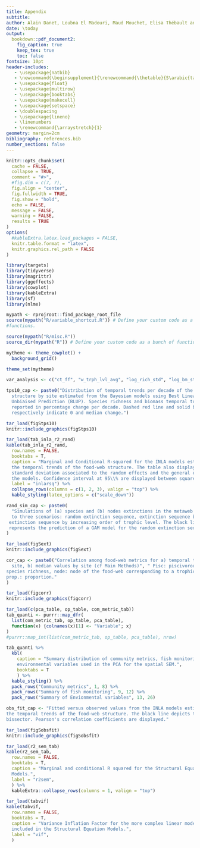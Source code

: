 ```yaml
---
title: Appendix
subtitle:
author: Alain Danet, Loubna El Madouri, Maud Mouchet, Elisa Thébault and Colin Fontaine
date: \today 
output:
  bookdown::pdf_document2:
    fig_caption: true 
    keep_tex: true
    toc: false 
fontsize: 10pt
header-includes:
   - \usepackage{natbib}
   - \newcommand{\beginsupplement}{\renewcommand{\thetable}{S\arabic{table}} \setcounter{figure}{0} \renewcommand{\thefigure}{S\arabic{figure}}} 
   - \usepackage{float}
   - \usepackage{multirow}
   - \usepackage{booktabs}
   - \usepackage{makecell}
   - \usepackage{setspace}
   - \doublespacing
   - \usepackage{lineno}
   - \linenumbers
   - \renewcommand{\arraystretch}{1}
geometry: margin=2cm
bibliography: references.bib
number_sections: false 
---
```



```r
knitr::opts_chunk$set(
  cache = FALSE,
  collapse = TRUE,
  comment = "#>",
  #fig.dim = c(7, 7),
  fig.align = "center",
  fig.fullwidth = TRUE,
  fig.show = "hold",
  echo = FALSE,
  message = FALSE,
  warning = FALSE,
  results = TRUE
)
options(
  #kableExtra.latex.load_packages = FALSE,
  knitr.table.format = "latex",
  knitr.graphics.rel_path = FALSE
)
```


```r
library(targets)
library(tidyverse)
library(magrittr)
library(ggeffects)
library(cowplot)
library(kableExtra)
library(sf)
library(nlme)

mypath <- rprojroot::find_package_root_file
source(mypath("R/variable_shortcut.R")) # Define your custom code as a bunch of
#functions.

source(mypath("R/misc.R"))
source_dir(mypath("R")) # Define your custom code as a bunch of functions.

mytheme <- theme_cowplot() +
  background_grid()

theme_set(mytheme)
```
```r
var_analysis <- c("ct_ff", "w_trph_lvl_avg", "log_rich_std", "log_bm_std")
```

\beginsupplement
\newpage



```r
tps10_cap <- paste0("Distribution of temporal trends per decade of the food-web
  structure by site estimated from the Bayesian models using Best Linear
  Unbiaised Prediction (BLUP). Species richness and biomass temporal trends are
  reported in percentage change per decade. Dashed red line and solid black line
  respectively indicate 0 and median change.")

```
```r
tar_load(figStps10)
knitr::include_graphics(figStps10)
```

```r
tar_load(tab_inla_r2_rand)
kable(tab_inla_r2_rand,
  row.names = FALSE,
  booktabs = T,
  caption = "Marginal and Conditional R-squared for the INLA models estimating
  the temporal trends of the food-web structure. The table also displays the
  standard deviation associated to the random effects and the general error of
  the models. Confidence interval at 95\\% are displayed between square brackets.",
  label = "inlarsq") %>%
  collapse_rows(columns = c(1, 2, 3), valign = "top") %>%
  kable_styling(latex_options = c("scale_down"))
```


```r
rand_sim_cap <- paste0(
  "Simulations of (a) species and (b) nodes extinctions in the metaweb according
  to three scenarios: random extinction sequence, extinction sequence by decreasing order of trophic level,
 extinction sequence by increasing order of trophic level. The black line
 represents the prediction of a GAM model for the random extinction sequences (N = 50)."
)
```

```r
tar_load(figSext)
knitr::include_graphics(figSext)
```


```r
cor_cap <- paste0("Correlation among food-web metrics for a) temporal trends by
  site, b) median values by site (cf Main Methods)", " Pisc: piscivorous, rich.:
species richness, node: node of the food-web corresponding to a trophic species,
prop.: proportion."
)
```


```r
tar_load(figcorr)
knitr::include_graphics(figcorr)
```

```r
tar_load(c(pca_table, op_table, com_metric_tab))
tab_quanti <- purrr::map_dfr(
  list(com_metric_tab, op_table, pca_table),
  function(x) {colnames(x)[1] <- "Variable"; x}
)
#purrr::map_int(list(com_metric_tab, op_table, pca_table), nrow)

tab_quanti %>%
  kbl(
    caption = "Summary distribution of community metrics, fish monitoring and of
    environmental variables used in the PCA for the spatial SEM.",
    booktabs = T
    ) %>%
  kable_styling() %>%
  pack_rows("Community metrics", 1, 8) %>%
  pack_rows("Summary of fish monitoring", 9, 12) %>%
  pack_rows("Summary of Envionmental variables", 13, 26)
```

```r
obs_fit_cap <- "Fitted versus observed values from the INLA models estimating
the temporal trends of the food-web structure. The black line depicts the first
bissector. Pearson's correlation coefficients are displayed."
```


```r
tar_load(figSobsfit)
knitr::include_graphics(figSobsfit)
```

```r
tar_load(r2_sem_tab)
kable(r2_sem_tab,
  row.names = FALSE,
  booktabs = T,
  caption = "Marginal and conditional R squared for the Structural Equation
  Models.",
  label = "r2sem",
  ) %>%
  kableExtra::collapse_rows(columns = 1, valign = "top")
```


```r
tar_load(tabvif)
kable(tabvif,
  row.names = FALSE,
  booktabs = T,
  caption = "Variance Inflation Factor for the more complex linear models
  included in the Structural Equation Models.",
  label = "vif",
  )
```




